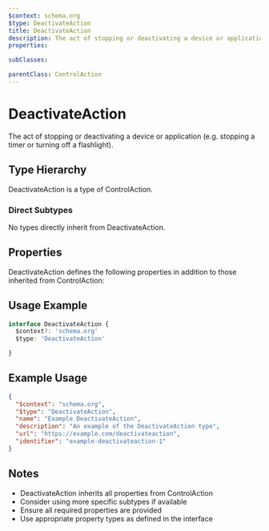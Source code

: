 ```yaml
---
$context: schema.org
$type: DeactivateAction
title: DeactivateAction
description: The act of stopping or deactivating a device or application (e.g. stopping a timer or turning off a flashlight).
properties:

subClasses:

parentClass: ControlAction
---
```


# DeactivateAction

The act of stopping or deactivating a device or application (e.g. stopping a timer or turning off a flashlight).

## Type Hierarchy

DeactivateAction is a type of ControlAction.

### Direct Subtypes

No types directly inherit from DeactivateAction.

## Properties

DeactivateAction defines the following properties in addition to those inherited from ControlAction:



## Usage Example

```typescript
interface DeactivateAction {
  $context?: 'schema.org'
  $type: 'DeactivateAction'

}
```

## Example Usage

```json
{
  "$context": "schema.org",
  "$type": "DeactivateAction",
  "name": "Example DeactivateAction",
  "description": "An example of the DeactivateAction type",
  "url": "https://example.com/deactivateaction",
  "identifier": "example-deactivateaction-1"
}
```

## Notes

- DeactivateAction inherits all properties from ControlAction
- Consider using more specific subtypes if available
- Ensure all required properties are provided
- Use appropriate property types as defined in the interface
